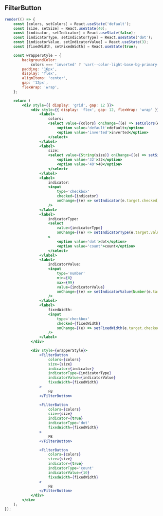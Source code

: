 
## FilterButton

```jsx live
render(() => {
    const [colors, setColors] = React.useState('default');
    const [size, setSize] = React.useState(40);
    const [indicator, setIndicator] = React.useState(false);
    const [indicatorType, setIndicatorType] = React.useState('dot');
    const [indicatorValue, setIndicatorValue] = React.useState(3);
    const [fixedWidth, setFixedWidth] = React.useState(true);

    const wrapperStyle = {
        backgroundColor:
            colors === 'inverted' ? 'var(--color-light-base-bg-primary-inverted)' : 'transparent',
        padding: '16px',
        display: 'flex',
        alignItems: 'center',
        gap: '12px',
        flexWrap: 'wrap',
    };

    return (
        <div style={{ display: 'grid', gap: 12 }}>
            <div style={{ display: 'flex', gap: 12, flexWrap: 'wrap' }}>
                <label>
                    colors:
                    <select value={colors} onChange={(e) => setColors(e.target.value)}>
                        <option value='default'>default</option>
                        <option value='inverted'>inverted</option>
                    </select>
                </label>
                <label>
                    size:
                    <select value={String(size)} onChange={(e) => setSize(Number(e.target.value))}>
                        <option value='32'>32</option>
                        <option value='40'>40</option>
                    </select>
                </label>
                <label>
                    indicator:
                    <input
                        type='checkbox'
                        checked={indicator}
                        onChange={(e) => setIndicator(e.target.checked)}
                    />
                </label>
                <label>
                    indicatorType:
                    <select
                        value={indicatorType}
                        onChange={(e) => setIndicatorType(e.target.value)}
                    >
                        <option value='dot'>dot</option>
                        <option value='count'>count</option>
                    </select>
                </label>
                <label>
                    indicatorValue:
                    <input
                        type='number'
                        min={0}
                        max={99}
                        value={indicatorValue}
                        onChange={(e) => setIndicatorValue(Number(e.target.value))}
                    />
                </label>
                <label>
                    fixedWidth:
                    <input
                        type='checkbox'
                        checked={fixedWidth}
                        onChange={(e) => setFixedWidth(e.target.checked)}
                    />
                </label>
            </div>

            <div style={wrapperStyle}>
                <FilterButton
                    colors={colors}
                    size={size}
                    indicator={indicator}
                    indicatorType={indicatorType}
                    indicatorValue={indicatorValue}
                    fixedWidth={fixedWidth}
                >
                    FB
                </FilterButton>

                <FilterButton
                    colors={colors}
                    size={size}
                    indicator={true}
                    indicatorType='dot'
                    fixedWidth={fixedWidth}
                >
                    FB
                </FilterButton>

                <FilterButton
                    colors={colors}
                    size={size}
                    indicator={true}
                    indicatorType='count'
                    indicatorValue={10}
                    fixedWidth={fixedWidth}
                >
                    FB
                </FilterButton>
            </div>
        </div>
    );
});
```
